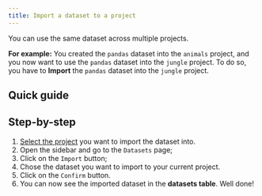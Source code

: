 ```yaml
---
title: Import a dataset to a project
---
```



You can use the same dataset across multiple projects.

**For example:** You created the `pandas` dataset into the `animals` project, and you now want to use the `pandas` dataset into the `jungle` project.
To do so, you have to **Import** the `pandas` dataset into the `jungle` project.

## Quick guide

<VideoPlayer src="https://storage.googleapis.com/cdn.csquare.run/docs/webm/import-dataset.webm"/>

## Step-by-step

1. [Select the project](../projects/select-a-project.mdx) you want to import the dataset into.
2. Open the sidebar and go to the `Datasets` page;
3. Click on the `Import` button;
4. Chose the dataset you want to import to your current project.
5. Click on the `Confirm` button.
6. You can now see the imported dataset in the **datasets table**. Well done!

